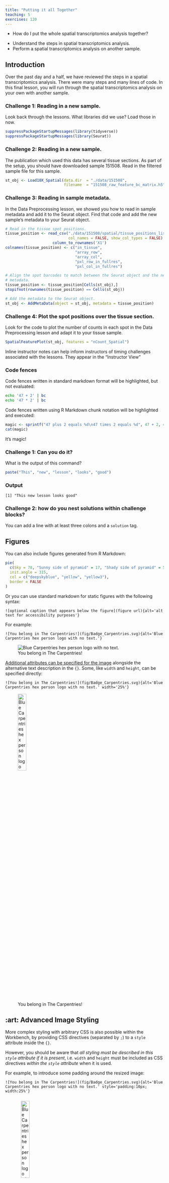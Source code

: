 ```yaml
---
title: "Putting it all Together"
teaching: 5
exercises: 120
---
```


:::::::::::::::::::::::::::::::::::::: questions 

- How do I put the whole spatial transcriptomics analysis together?

::::::::::::::::::::::::::::::::::::::::::::::::

::::::::::::::::::::::::::::::::::::: objectives

- Understand the steps in spatial transcriptomics analysis.
- Perform a spatial transcriptomics analysis on another sample.

::::::::::::::::::::::::::::::::::::::::::::::::

## Introduction

Over the past day and a half, we have reviewed the steps in a spatial 
transcriptomics analysis. There were many steps and many lines of code. In this
final lesson, you will run through the spatial transcriptomics analysis on
your own with another sample.

::::::::::::::::::::::::::::::::::::: challenge 

### Challenge 1: Reading in a new sample.

Look back through the lessons. What libraries did we use? Load those in now.

:::::::::::::::::::::::: solution 
 
```r
suppressPackageStartupMessages(library(tidyverse))
suppressPackageStartupMessages(library(Seurat))
```


:::::::::::::::::::::::::::::::::

:::::::::::::::::::::::::::::::::::::


::::::::::::::::::::::::::::::::::::: challenge 

### Challenge 2: Reading in a new sample.

The publication which used this data has several tissue sections. As part of 
the setup, you should have downloaded sample 151508. Read in the filtered 
sample file for this sample.

:::::::::::::::::::::::: solution 
 
```r
st_obj <- Load10X_Spatial(data.dir  = "./data/151508", 
                          filename  = "151508_raw_feature_bc_matrix.h5")
```


:::::::::::::::::::::::::::::::::

:::::::::::::::::::::::::::::::::::::


::::::::::::::::::::::::::::::::::::: challenge 

### Challenge 3: Reading in sample metadata.

In the Data Preprocessing lesson, we showed you how to read in sample metadata
and add it to the Seurat object. Find that code and add the new sample's 
metadata to your Seurat object.

:::::::::::::::::::::::: solution 
 
```r
# Read in the tissue spot positions.
tissue_position <- read_csv("./data/151508/spatial/tissue_positions_list.csv",
                            col_names = FALSE, show_col_types = FALSE) %>% 
                     column_to_rownames('X1')
colnames(tissue_position) <- c("in_tissue", 
                               "array_row", 
                               "array_col", 
                               "pxl_row_in_fullres", 
                               "pxl_col_in_fullres")

# Align the spot barcodes to match between the Seurat object and the new
# metadata.
tissue_position <- tissue_position[Cells(st_obj),]
stopifnot(rownames(tissue_position) == Cells(st_obj))

# Add the metadata to the Seurat object.
st_obj <- AddMetaData(object = st_obj, metadata = tissue_position)
```

:::::::::::::::::::::::::::::::::

:::::::::::::::::::::::::::::::::::::


::::::::::::::::::::::::::::::::::::: challenge 

### Challenge 4: Plot the spot positions over the tissue section.

Look for the code to plot the number of counts in each spot in the Data 
Preprocessing lesson and adapt it to your tissue sample.

:::::::::::::::::::::::: solution 
 
```r
SpatialFeaturePlot(st_obj, features = "nCount_Spatial")
```

:::::::::::::::::::::::::::::::::


:::::::::::::::::::::::::::::::::::::









<!-- DMG: examples below -->

:::::::::::::::::::::::::::::::::::::::::::::::::::::::::::::::::::: instructor

Inline instructor notes can help inform instructors of timing challenges
associated with the lessons. They appear in the "Instructor View"

::::::::::::::::::::::::::::::::::::::::::::::::::::::::::::::::::::::::::::::::

### Code fences

Code fences written in standard markdown format will be highlighted, but not
evaluated:

```bash
echo '47 + 2' | bc
echo '47 * 2' | bc
```

Code fences written using R Markdown chunk notation will be highlighted and 
executed:

```r
magic <- sprintf("47 plus 2 equals %d\n47 times 2 equals %d", 47 + 2, 47 * 2) 
cat(magic)
```

It's magic!

::::::::::::::::::::::::::::::::::::: challenge 

### Challenge 1: Can you do it?

What is the output of this command?

```r
paste("This", "new", "lesson", "looks", "good")
```

:::::::::::::::::::::::: solution 

### Output
 
```output
[1] "This new lesson looks good"
```

:::::::::::::::::::::::::::::::::


### Challenge 2: how do you nest solutions within challenge blocks?

:::::::::::::::::::::::: solution 

You can add a line with at least three colons and a `solution` tag.

:::::::::::::::::::::::::::::::::
::::::::::::::::::::::::::::::::::::::::::::::::

## Figures

You can also include figures generated from R Markdown:

```r
pie(
  c(Sky = 78, "Sunny side of pyramid" = 17, "Shady side of pyramid" = 5), 
  init.angle = 315, 
  col = c("deepskyblue", "yellow", "yellow3"), 
  border = FALSE
)
```

Or you can use standard markdown for static figures with the following syntax:

`![optional caption that appears below the figure](figure url){alt='alt text for
accessibility purposes'}`

For example:

`![You belong in The Carpentries!](fig/Badge_Carpentries.svg){alt='Blue Carpentries hex person logo with no text.'}`

![You belong in The Carpentries!](fig/Badge_Carpentries.svg){alt='Blue Carpentries hex person logo with no text.'}

[Additional attributes can be specified for the image](https://developer.mozilla.org/en-US/docs/Web/HTML/Element/Img#attributes)
alongside the alternative text description in the `{}`.
Some, like `width` and `height`, can be specified directly:

`![You belong in The Carpentries!](fig/Badge_Carpentries.svg){alt='Blue Carpentries hex person logo with no text.' width='25%'}`

![You belong in The Carpentries!](fig/Badge_Carpentries.svg){alt='Blue Carpentries hex person logo with no text.' width='25%'}

:::::::::::: callout

## :art: Advanced Image Styling

More complex styling with arbitrary CSS is also possible within the Workbench,
by providing CSS directives (separated by `;`) to a `style` attribute inside the `{}`.

However, you should be aware that _all styling must be described in this `style` attribute
if it is present_, i.e. `width` and `height` must be included as CSS directives
_within the `style` attribute_ when it is used.

For example, to introduce some padding around the resized image:

`![You belong in The Carpentries!](fig/Badge_Carpentries.svg){alt='Blue Carpentries hex person logo with no text.' style='padding:10px; width:25%'}`

![You belong in The Carpentries!](fig/Badge_Carpentries.svg){alt='Blue Carpentries hex person logo with no text.' style='padding:10px; width:25%'}

Note the use of `:` for the key-value pairs of CSS directives defined within `style`.

::::::::::::::::::::


## Math

One of our episodes contains $\LaTeX$ equations when describing how to create
dynamic reports with {knitr}, so we now use mathjax to describe this:

`$\alpha = \dfrac{1}{(1 - \beta)^2}$` becomes: $\alpha = \dfrac{1}{(1 - \beta)^2}$

Cool, right?

::::::::::::::::::::::::::::::::::::: keypoints 

- Use `.md` files for episodes when you want static content
- Use `.Rmd` files for episodes when you need to generate output
- Run `sandpaper::check_lesson()` to identify any issues with your lesson
- Run `sandpaper::build_lesson()` to preview your lesson locally

::::::::::::::::::::::::::::::::::::::::::::::::


